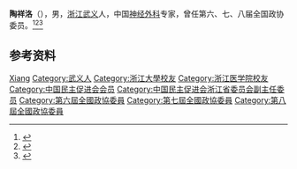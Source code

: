 '''陶祥洛'''（{{bd|1927年||2013年|catIdx=Tao}}），男，[[浙江|浙江]][[武义县|武义]]人，中国[[神经外科|神经外科]]专家，曾任第六、七、八届全国政协委员。<ref>{{Cite book|title=历届全国政协委员人名辞典|author=|publisher=中国国际广播出版社|year=1996|isbn=9787507813746|location=北京|pages=}}</ref><ref>{{Cite book|title=中华人民共和国职官志|author=何虎生, 李耀东, 向常福主编|publisher=中国社会出版社|year=2003|isbn=9787800883934|location=北京|pages=}}</ref><ref>{{Cite web|title=春蚕到死丝方尽 87岁陶祥洛：治病救人到最后|url=https://zjnews.zjol.com.cn/system/2013/09/17/019598771.shtml|accessdate=2021-02-14|work=浙江新闻-浙江在线}}</ref>

== 参考资料 ==
{{reflist}}

{{Authority control}}
{{DEFAULTSORT:Tao陶}}
[[Category:陶姓|Xiang]]
[[Category:武义人|Category:武义人]]
[[Category:浙江大學校友|Category:浙江大學校友]]
[[Category:浙江医学院校友|Category:浙江医学院校友]]
[[Category:中国民主促进会会员|Category:中国民主促进会会员]]
[[Category:中国民主促进会浙江省委员会副主任委员|Category:中国民主促进会浙江省委员会副主任委员]]
[[Category:第六屆全國政協委員|Category:第六屆全國政協委員]]
[[Category:第七屆全國政協委員|Category:第七屆全國政協委員]]
[[Category:第八屆全國政協委員|Category:第八屆全國政協委員]]

{{中国人物小作品}}